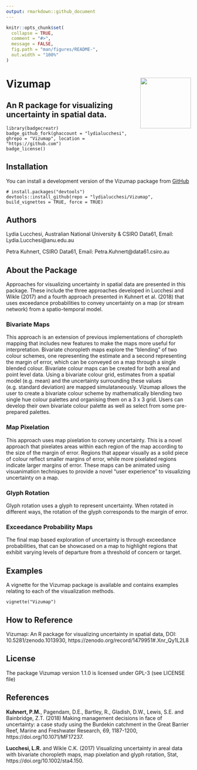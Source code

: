 ```yaml
---
output: rmarkdown::github_document
---
```


<!-- README.md is generated from README.Rmd. Please edit that file -->

```r
knitr::opts_chunk$set(
  collapse = TRUE,
  comment = "#>",
  message = FALSE,
  fig.path = "man/figures/README-",
  out.width = "100%"
)
```

# Vizumap <img src='man/figures/Vizumap_Hex.png' align="right" height="138.5" />
## An R package for visualizing uncertainty in spatial data. 

```rbadge
library(badgecreatr)
badge_github_fork(ghaccount = "lydialucchesi", ghrepo = "Vizumap", location = "https://github.com")
badge_license()
```

## Installation

You can install a development version of the Vizumap package from [GitHub](https://github.com/lydialucchesi/Vizumap)

```
# install.packages("devtools")
devtools::install_github(repo = "lydialucchesi/Vizumap", build_vignettes = TRUE, force = TRUE)
```

## Authors

Lydia Lucchesi, Australian National University & CSIRO Data61,  Email: Lydia.Lucchesi@anu.edu.au

Petra Kuhnert, CSIRO Data61, Email: Petra.Kuhnert@data61.csiro.au 

## About the Package

Approaches for visualizing uncertainty in spatial data are presented in this package. These include the three approaches developed in Lucchesi and Wikle (2017) and a fourth approach presented in Kuhnert et al. (2018) that uses exceedance probabilities to convey uncertainty on a map (or stream network) from a spatio-temporal model.

### Bivariate Maps

This approach is an extension of previous implementations of choropleth mapping that includes new features to make the maps more useful for interpretation. Bivariate choropleth maps explore the “blending” of two colour schemes, one representing the estimate and a second representing the margin of error, which can be conveyed on a map through a single blended colour. 
Bivariate colour maps can be created for both areal and point level data. Using a bivariate colour grid, estimates from a spatial
model (e.g. mean) and the uncertainty surrounding these values (e.g. standard deviation) are mapped simulataneously. Vizumap allows the user to create a bivariate colour scheme by mathematically blending two single hue colour palettes and organising them on a 3 x 3 grid. Users can develop their own bivariate colour palette as well as select from some pre-prepared palettes.


### Map Pixelation

This approach uses map pixelation to convey uncertainty. This is a novel approach that pixelates areas within each region of the map according to the size of the margin of error. Regions that appear visually as a solid piece of colour reflect smaller margins of error, while more pixelated regions indicate larger margins of error. These maps can be animated using visuanimation techniques to provide a novel “user experience” to visualizing uncertainty on a map. 

### Glyph Rotation

Glyph rotation uses a glyph to represent uncertainty. When rotated in different ways, the rotation of the glyph corresponds to the margin of error. 

### Exceedance Probability Maps
The final map based exploration of uncertainty is through exceedance probabilities, that can be showcased on a map to highlight regions that exhibit varying levels of departure from a threshold of concern or target. 

## Examples

A vignette for the Vizumap package is available and contains examples relating to each of the visualization methods.

```
vignette("Vizumap")
```

## How to Reference

Vizumap: An R package for visualizing uncertainty in spatial data, DOI: 10.5281/zenodo.1013930, https://zenodo.org/record/1479951#.Xnr_Qy1L2L8

## License

The package Vizumap version 1.1.0 is licensed under GPL-3 (see LICENSE file)

## References

<strong>Kuhnert, P.M.</strong>, Pagendam, D.E., Bartley, R., Gladish, D.W., Lewis, S.E. and Bainbridge, Z.T. (2018) Making management decisions in face of uncertainty: a case study using the Burdekin catchment in the Great Barrier Reef, Marine and Freshwater Research, 69, 1187-1200, https://doi.org/10.1071/MF17237.

<strong>Lucchesi, L.R.</strong> and Wikle C.K. (2017) Visualizing uncertainty in areal data with bivariate choropleth maps, map pixelation and glyph rotation, Stat, https://doi.org/10.1002/sta4.150.    


